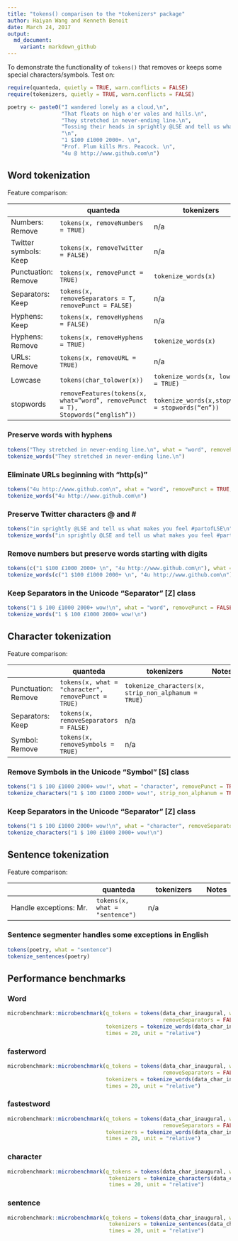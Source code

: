 ```yaml
---
title: "tokens() comparison to the *tokenizers* package"
author: Haiyan Wang and Kenneth Benoit
date: March 24, 2017
output:
  md_document:
    variant: markdown_github
---
```



To demonstrate the functionality of `tokens()` that removes or keeps some special characters/symbols. Test on: 

```r
require(quanteda, quietly = TRUE, warn.conflicts = FALSE)
require(tokenizers, quietly = TRUE, warn.conflicts = FALSE)
```

```r
poetry <- paste0("I wandered lonely as a cloud,\n",
                 "That floats on high o'er vales and hills.\n",
                 "They stretched in never-ending line.\n",
                 "Tossing their heads in sprightly @LSE and tell us what makes you feel #partofLSE.\n",
                 "\n",
                 "1 $100 £1000 2000+. \n",
                 "Prof. Plum kills Mrs. Peacock. \n",
                 "4u @ http://www.github.com\n")
```

## Word tokenization

Feature comparison:

|                       | **quanteda** | **tokenizers** | Notes |
|-----------------------|--------------|----------------|-------|
| Numbers: Remove       | `tokens(x, removeNumbers = TRUE)` | n/a   |       |
| Twitter symbols: Keep | `tokens(x, removeTwitter = FALSE)`| n/a               |       |
| Punctuation: Remove   | `tokens(x, removePunct = TRUE)` | `tokenize_words(x)`               |       |
|Separators: Keep| `tokens(x, removeSeparators = T, removePunct = FALSE)` |  n/a | removePunct = FALSE|
| Hyphens: Keep         | `tokens(x, removeHyphens = FALSE)`| n/a               |       |
| Hyphens: Remove       |  `tokens(x, removeHyphens = TRUE)`| `tokenize_words(x)`               |       |
| URLs: Remove          |  `tokens(x, removeURL = TRUE)`|n/a        |       |
| Lowcase               |  `tokens(char_tolower(x))`|`tokenize_words(x, lowcase = TRUE)`              |       |
| stopwords          |  `removeFeatures(tokens(x, what=”word”, removePunct = T), Stopwords(“english”))`| `tokenize_words(x,stopwords = stopwords(“en”))`|       |


### Preserve words with hyphens

```r
tokens("They stretched in never-ending line.\n", what = "word", removePunct = TRUE, removeHyphens = FALSE)
tokenize_words("They stretched in never-ending line.\n")
```

### Eliminate URLs beginning with "http(s)" 

```r
tokens("4u http://www.github.com\n", what = "word", removePunct = TRUE, removeURL = TRUE)
tokenize_words("4u http://www.github.com\n")
```

### Preserve Twitter characters @ and \#

```r
tokens("in sprightly @LSE and tell us what makes you feel #partofLSE\n", what = "word", removePunct = TRUE, removeTwitter = FALSE)
tokenize_words("in sprightly @LSE and tell us what makes you feel #partofLSE\n")
```

### Remove numbers but preserve words starting with digits

```r
tokens(c("1 $100 £1000 2000+ \n", "4u http://www.github.com\n"), what = "word", removePunct = TRUE, removeNumbers = TRUE)
tokenize_words(c("1 $100 £1000 2000+ \n", "4u http://www.github.com\n"))
```

### Keep Separators in the Unicode "Separator" [Z] class 

```r
tokens("1 $ 100 £1000 2000+ wow!\n", what = "word", removePunct = FALSE, removeSeparators = FALSE)
tokenize_words("1 $ 100 £1000 2000+ wow!\n")
```

## Character tokenization

Feature comparison:

|                       | **quanteda** | **tokenizers** | Notes |
|-----------------------|--------------|----------------|-------|
| Punctuation: Remove   | `tokens(x, what = "character", removePunct = TRUE)` | `tokenize_characters(x, strip_non_alphanum = TRUE)`|       |
| Separators: Keep      | `tokens(x, removeSeparators = FALSE)` |  n/a |       |
| Symbol: Remove        | `tokens(x, removeSymbols = TRUE)`| n/a               |       |


### Remove Symbols in the Unicode "Symbol" [S] class

```r
tokens("1 $ 100 £1000 2000+ wow!", what = "character", removePunct = TRUE, removeSymbols = TRUE)
tokenize_characters("1 $ 100 £1000 2000+ wow!", strip_non_alphanum = TRUE)
```

### Keep Separators in the Unicode "Separator" [Z] class 

```r
tokens("1 $ 100 £1000 2000+ wow!\n", what = "character", removeSeparators = FALSE)
tokenize_characters("1 $ 100 £1000 2000+ wow!\n")
```

## Sentence tokenization

Feature comparison:

|                       | **quanteda** | **tokenizers** | Notes |
|-----------------------|--------------|----------------|-------|
| Handle exceptions: Mr.| `tokens(x, what = "sentence")` | n/a   |       |

### Sentence segmenter handles some exceptions in English

```r
tokens(poetry, what = "sentence")
tokenize_sentences(poetry)
```

## Performance benchmarks

### Word 

```r
microbenchmark::microbenchmark(q_tokens = tokens(data_char_inaugural, what = "word", hash = FALSE,                  
                                                 removeSeparators = FALSE, removeTwitter = TRUE),
                               tokenizers = tokenize_words(data_char_inaugural), 
                               times = 20, unit = "relative")
```

### fasterword 

```r
microbenchmark::microbenchmark(q_tokens = tokens(data_char_inaugural, what = "fasterword", hash = FALSE,     
                                                 removeSeparators = FALSE, removeTwitter = TRUE),
                               tokenizers = tokenize_words(data_char_inaugural), 
                               times = 20, unit = "relative")
```

### fastestword

```r
microbenchmark::microbenchmark(q_tokens = tokens(data_char_inaugural, what = "fastestword", hash = FALSE, 
                                                 removeSeparators = FALSE, removeTwitter = TRUE),
                               tokenizers = tokenize_words(data_char_inaugural), 
                               times = 20, unit = "relative")
```

### character

```r
microbenchmark::microbenchmark(q_tokens = tokens(data_char_inaugural, what = "character", hash = FALSE, removeSeparators = FALSE),
                                tokenizers = tokenize_characters(data_char_inaugural), 
                                times = 20, unit = "relative")
```

### sentence

```r
microbenchmark::microbenchmark(q_tokens = tokens(data_char_inaugural, what = "sentence", hash = FALSE),
                                tokenizers = tokenize_sentences(data_char_inaugural), 
                                times = 20, unit = "relative")
```